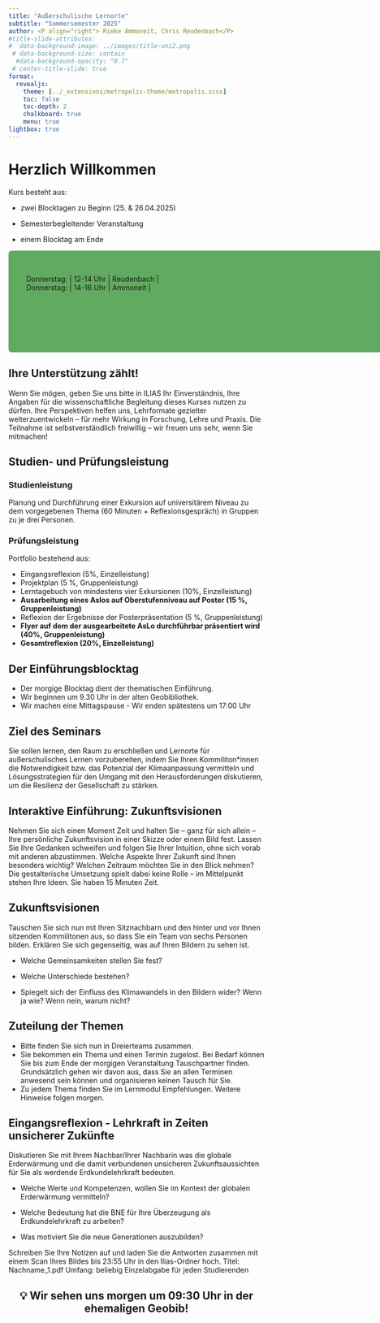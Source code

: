 ```yaml
---
title: "Außerschulische Lernorte"
subtitle: "Sommersemester 2025"
author: <P align="right"> Rieke Ammoneit, Chris Reudenbach</P>
#title-slide-attributes: 
#  data-background-image: ../images/title-uni2.png
 # data-background-size: contain
  #data-background-opacity: "0.7"
 # center-title-slide: true
format:
  revealjs:
    theme: [../_extensions/metropolis-theme/metropolis.scss]
    toc: false
    toc-depth: 2
    chalkboard: true
    menu: true
lightbox: true
---
```




# Herzlich Willkommen

Kurs besteht aus:

-   zwei Blocktagen zu Beginn (25. & 26.04.2025)

-   Semesterbegleitender Veranstaltung

-   einem Blocktag am Ende

::: r-stack
::: {data-id="box1" style="background: #61AA61; text-align: left; width: 750px; height: 180px; border-square: 200px; padding: 15px 5px 5px 35px; border-radius: 6px"}
| |  |  |
|------|------|------|

| Donnerstag:     | 12-14 Uhr     | Reudenbach     |
| Donnerstag:     | 14-16 Uhr     |  Ammoneit    |
:::
:::



## Ihre Unterstützung zählt!


Wenn Sie mögen, geben Sie uns bitte in ILIAS Ihr Einverständnis, Ihre Angaben für die wissenschaftliche Begleitung dieses Kurses nutzen zu dürfen.
Ihre Perspektiven helfen uns, Lehrformate gezielter weiterzuentwickeln – für mehr Wirkung in Forschung, Lehre und Praxis.
Die Teilnahme ist selbstverständlich freiwillig – wir freuen uns sehr, wenn Sie mitmachen!




## Studien- und Prüfungsleistung

### Studienleistung

::: {.callout-warning  appearance="simple"  icon=false}
Planung und Durchführung einer Exkursion auf universitärem Niveau zu dem vorgegebenen Thema (60 Minuten + Reflexionsgespräch) in Gruppen zu je drei Personen.


:::

### Prüfungsleistung

::: {.callout-warning  appearance="simple"  icon=false}
Portfolio bestehend aus:

-   Eingangsreflexion (5%, Einzelleistung)
-   Projektplan (5 %, Gruppenleistung)
-   Lerntagebuch von mindestens vier Exkursionen (10%, Einzelleistung)
-   **Ausarbeitung eines Aslos auf Oberstufenniveau auf Poster (15 %, Gruppenleistung)**
-   Reflexion der Ergebnisse der Posterpräsentation (5 %, Gruppenleistung)
-   **Flyer auf dem der ausgearbeitete AsLo durchführbar präsentiert wird (40%, Gruppenleistung)**
-   **Gesamtreflexion (20%, Einzelleistung)**

:::

## Der Einführungsblocktag

- Der morgige Blocktag dient der thematischen Einführung. 
- Wir beginnen um 9.30 Uhr in der alten Geobibliothek.
- Wir machen eine Mittagspause - Wir enden spätestens um 17:00 Uhr



##  Ziel des Seminars

Sie sollen lernen, den Raum zu erschließen und Lernorte für außerschulisches Lernen vorzubereiten, indem Sie Ihren Kommiliton*innen die Notwendigkeit bzw. das Potenzial der Klimaanpassung vermitteln und Lösungsstrategien für den Umgang mit den Herausforderungen diskutieren, um die Resilienz der Gesellschaft zu stärken.



## Interaktive Einführung: Zukunftsvisionen


::: {.callout-tip appearance="simple" title="Arbeitsauftrag" icon=false}
Nehmen Sie sich einen Moment Zeit und halten Sie – ganz für sich allein – Ihre persönliche Zukunftsvision in einer Skizze oder einem Bild fest. Lassen Sie Ihre Gedanken schweifen und folgen Sie Ihrer Intuition, ohne sich vorab mit anderen abzustimmen. Welche Aspekte Ihrer Zukunft sind Ihnen besonders wichtig? Welchen Zeitraum möchten Sie in den Blick nehmen? Die gestalterische Umsetzung spielt dabei keine Rolle – im Mittelpunkt stehen Ihre Ideen. Sie haben 15 Minuten Zeit.

:::





## Zukunftsvisionen

Tauschen Sie sich nun mit Ihren Sitznachbarn und den hinter und vor Ihnen sitzenden Kommilitonen aus, so dass Sie ein Team von sechs Personen bilden. Erklären Sie sich gegenseitig, was auf Ihren Bildern zu sehen ist.

::: {.callout-tip  appearance="simple" title="Leitfragen" icon=false}

- Welche Gemeinsamkeiten stellen Sie fest?

- Welche Unterschiede bestehen?

- Spiegelt sich der Einfluss des Klimawandels in den Bildern wider? Wenn ja wie? Wenn nein, warum nicht?

:::


## Zuteilung der Themen

- Bitte finden Sie sich nun in Dreierteams zusammen.
- Sie bekommen ein Thema und einen Termin zugelost. Bei Bedarf können Sie bis zum Ende der morgigen Veranstaltung Tauschpartner finden. Grundsätzlich gehen wir davon aus, dass Sie an allen Terminen anwesend sein können und organisieren keinen Tausch für Sie.
- Zu jedem Thema finden Sie im Lernmodul Empfehlungen. Weitere Hinweise folgen morgen.

## Eingangsreflexion - Lehrkraft in Zeiten unsicherer Zukünfte

Diskutieren Sie mit Ihrem Nachbar/Ihrer Nachbarin was die globale Erderwärmung und die damit verbundenen unsicheren Zukunftsaussichten für Sie als werdende Erdkundelehrkraft bedeuten.

::: {.callout-tip  appearance="simple" title="Fragen" icon=false}
-   Welche Werte und Kompetenzen, wollen Sie im Kontext der globalen Erderwärmung vermitteln?

-   Welche Bedeutung hat die BNE für Ihre Überzeugung als Erdkundelehrkraft zu arbeiten?

-   Was motiviert Sie die neue Generationen auszubilden?

::: 

::: {.callout-important  appearance="simple" title="Abgabe"}
Schreiben Sie Ihre Notizen auf und laden Sie die Antworten zusammen mit einem Scan Ihres Bildes bis 23:55 Uhr in den Ilias-Ordner hoch.
Titel: Nachname_1.pdf
Umfang:       beliebig
Einzelabgabe für jeden Studierenden
:::




## 💡 Wir sehen uns morgen um 09:30 Uhr in der ehemaligen Geobib! {.center style="text-align: center;"} 


::: {.revealjs-append}
<script>
const btn = document.createElement("button");
btn.innerHTML = "Exit";
btn.style.position = "fixed";
btn.style.bottom = "15px";
btn.style.right = "15px";
btn.style.zIndex = "9999";
btn.style.padding = "3px 8px";               // Smaller padding
btn.style.backgroundColor = "#fafafa";          // White background
btn.style.color = "#CCCCCC";                   // Dark grey text
btn.style.border = "1px solid #CCCCCC";         // Dark grey border
btn.style.borderRadius = "4px";               // Slightly rounded
btn.style.fontSize = "10px";                  // Small text
btn.style.cursor = "pointer";
btn.onclick = function() {
  window.location.href = "https://ogerhub.github.io/aslo/";  // Change to your link
};
document.body.appendChild(btn);
</script>
:::